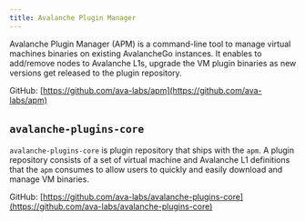 ```yaml
---
title: Avalanche Plugin Manager
---
```


Avalanche Plugin Manager (APM) is a command-line tool to manage virtual machines binaries on existing AvalancheGo instances. It enables to add/remove nodes to Avalanche L1s, upgrade the VM plugin binaries as new versions get released to the plugin repository.

GitHub: [https://github.com/ava-labs/apm](https://github.com/ava-labs/apm)

`avalanche-plugins-core`[​](#avalanche-plugins-core "Direct link to heading")
-----------------------------------------------------------------------------

`avalanche-plugins-core` is plugin repository that ships with the `apm`. A plugin repository consists of a set of virtual machine and Avalanche L1 definitions that the `apm` consumes to allow users to quickly and easily download and manage VM binaries.

GitHub: [https://github.com/ava-labs/avalanche-plugins-core](https://github.com/ava-labs/avalanche-plugins-core)
